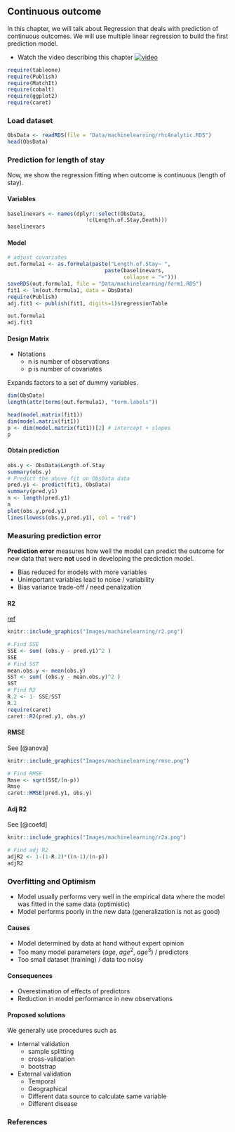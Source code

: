 ## Continuous outcome {.unnumbered}

In this chapter, we will talk about Regression that deals with prediction of continuous outcomes. We will use multiple linear regression to build the first prediction model.

-   Watch the video describing this chapter [![video](https://img.youtube.com/vi/TmrG2ZbeJoY/maxresdefault.jpg)](https://youtu.be/TmrG2ZbeJoY)

```r
require(tableone)
require(Publish)
require(MatchIt)
require(cobalt)
require(ggplot2)
require(caret)
```

### Load dataset

```r
ObsData <- readRDS(file = "Data/machinelearning/rhcAnalytic.RDS")
head(ObsData)
```

### Prediction for length of stay

Now, we show the regression fitting when outcome is continuous (length of stay).

#### Variables

```r
baselinevars <- names(dplyr::select(ObsData, 
                         !c(Length.of.Stay,Death)))
baselinevars
```

#### Model

```r
# adjust covariates
out.formula1 <- as.formula(paste("Length.of.Stay~ ", 
                               paste(baselinevars, 
                                     collapse = "+")))
saveRDS(out.formula1, file = "Data/machinelearning/form1.RDS")
fit1 <- lm(out.formula1, data = ObsData)
require(Publish)
adj.fit1 <- publish(fit1, digits=1)$regressionTable
```

```r
out.formula1
adj.fit1
```

#### Design Matrix

-   Notations
    -   n is number of observations
    -   p is number of covariates

Expands factors to a set of dummy variables.

```r
dim(ObsData)
length(attr(terms(out.formula1), "term.labels"))
```

```r
head(model.matrix(fit1))
dim(model.matrix(fit1))
p <- dim(model.matrix(fit1))[2] # intercept + slopes
p
```

#### Obtain prediction

```r
obs.y <- ObsData$Length.of.Stay
summary(obs.y)
# Predict the above fit on ObsData data
pred.y1 <- predict(fit1, ObsData)
summary(pred.y1)
n <- length(pred.y1)
n
plot(obs.y,pred.y1)
lines(lowess(obs.y,pred.y1), col = "red")
```

### Measuring prediction error

**Prediction error** measures how well the model can predict the outcome for new data that were **not** used in developing the prediction model.

-   Bias reduced for models with more variables
-   Unimportant variables lead to noise / variability
-   Bias variance trade-off / need penalization

#### R2

[ref](https://en.wikipedia.org/wiki/Coefficient_of_determination)

```r
knitr::include_graphics("Images/machinelearning/r2.png")
```

```r
# Find SSE
SSE <- sum( (obs.y - pred.y1)^2 )
SSE
# Find SST
mean.obs.y <- mean(obs.y)
SST <- sum( (obs.y - mean.obs.y)^2 )
SST
# Find R2
R.2 <- 1- SSE/SST
R.2
require(caret)
caret::R2(pred.y1, obs.y)
```

#### RMSE

See [@anova]

```r
knitr::include_graphics("Images/machinelearning/rmse.png")
```

```r
# Find RMSE
Rmse <- sqrt(SSE/(n-p)) 
Rmse
caret::RMSE(pred.y1, obs.y)
```

#### Adj R2

See [@coefd]

```r
knitr::include_graphics("Images/machinelearning/r2a.png")
```

```r
# Find adj R2
adjR2 <- 1-(1-R.2)*((n-1)/(n-p))
adjR2
```

### Overfitting and Optimism

-   Model usually performs very well in the empirical data where the model was fitted in the same data (optimistic)
-   Model performs poorly in the new data (generalization is not as good)

#### Causes

-   Model determined by data at hand without expert opinion
-   Too many model parameters ($age$, $age^2$, $age^3$) / predictors
-   Too small dataset (training) / data too noisy

#### Consequences

-   Overestimation of effects of predictors
-   Reduction in model performance in new observations

#### Proposed solutions

We generally use procedures such as

-   Internal validation
    -   sample splitting
    -   cross-validation
    -   bootstrap
-   External validation
    -   Temporal
    -   Geographical
    -   Different data source to calculate same variable
    -   Different disease

### References
